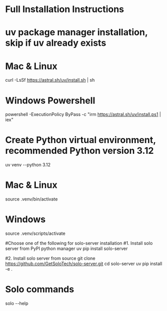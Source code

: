 # Full Installation Instructions

# uv package manager installation, skip if uv already exists
# Mac & Linux
curl -LsSf https://astral.sh/uv/install.sh | sh  
# Windows Powershell
powershell -ExecutionPolicy ByPass -c "irm https://astral.sh/uv/install.ps1 | iex"

# Create Python virtual environment, recommended Python version 3.12
uv venv --python 3.12
# Mac & Linux
source .venv/bin/activate
# Windows
source .venv/scripts/activate

#Choose one of the following for solo-server installation
#1. Install solo server from PyPI python manager
uv pip install solo-server

#2. Install solo server from source
git clone https://github.com/GetSoloTech/solo-server.git
cd solo-server
uv pip install -e .

# Solo commands
solo --help

